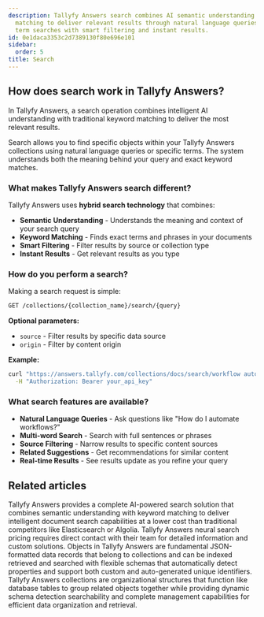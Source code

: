```yaml
---
description: Tallyfy Answers search combines AI semantic understanding with keyword
  matching to deliver relevant results through natural language queries and traditional
  term searches with smart filtering and instant results.
id: 0e1daca3353c2d7389130f80e696e101
sidebar:
  order: 5
title: Search
---
```


## How does search work in Tallyfy Answers?

In Tallyfy Answers, a search operation combines intelligent AI understanding with traditional keyword matching to deliver the most relevant results.

Search allows you to find specific objects within your Tallyfy Answers collections using natural language queries or specific terms. The system understands both the meaning behind your query and exact keyword matches.

### What makes Tallyfy Answers search different?

Tallyfy Answers uses **hybrid search technology** that combines:

- **Semantic Understanding** - Understands the meaning and context of your search query
- **Keyword Matching** - Finds exact terms and phrases in your documents
- **Smart Filtering** - Filter results by source or collection type
- **Instant Results** - Get relevant results as you type

### How do you perform a search?

Making a search request is simple:

```bash
GET /collections/{collection_name}/search/{query}
```

**Optional parameters:**
- `source` - Filter results by specific data source
- `origin` - Filter by content origin

**Example:**
```bash
curl "https://answers.tallyfy.com/collections/docs/search/workflow automation" \
  -H "Authorization: Bearer your_api_key"
```

### What search features are available?

- **Natural Language Queries** - Ask questions like "How do I automate workflows?"
- **Multi-word Search** - Search with full sentences or phrases
- **Source Filtering** - Narrow results to specific content sources
- **Related Suggestions** - Get recommendations for similar content
- **Real-time Results** - See results update as you refine your query



<PageTree />


## Related articles
<CardGrid>
<LinkTitleCard header="<b>Overview</b>" href="/products/answers/" > Tallyfy Answers provides a complete AI-powered search solution that combines semantic understanding with keyword matching to deliver intelligent document search capabilities at a lower cost than traditional competitors like Elasticsearch or Algolia. </LinkTitleCard>
<LinkTitleCard header="<b>Answers > Pricing for Answers neural search</b>" href="/products/answers/pricing/" > Tallyfy Answers neural search pricing requires direct contact with their team for detailed information and custom solutions. </LinkTitleCard>
<LinkTitleCard header="<b>Answers > Objects</b>" href="/products/answers/objects/" > Objects in Tallyfy Answers are fundamental JSON-formatted data records that belong to collections and can be indexed retrieved and searched with flexible schemas that automatically detect properties and support both custom and auto-generated unique identifiers. </LinkTitleCard>
<LinkTitleCard header="<b>Answers > Collections</b>" href="/products/answers/collections/" > Tallyfy Answers collections are organizational structures that function like database tables to group related objects together while providing dynamic schema detection searchability and complete management capabilities for efficient data organization and retrieval. </LinkTitleCard>
</CardGrid>